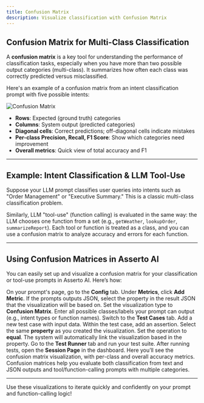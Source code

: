 ```yaml
---
title: Confusion Matrix
description: Visualize classification with Confusion Matrix
---
```



## Confusion Matrix for Multi-Class Classification

A **confusion matrix** is a key tool for understanding the performance of classification tasks, especially when you have more than two possible output categories (multi-class). It summarizes how often each class was correctly predicted versus misclassified.

Here's an example of a confusion matrix from an intent classification prompt with five possible intents:

![Confusion Matrix](/images/confusion-matrix.png)

- **Rows**: Expected (ground truth) categories
- **Columns**: System output (predicted categories)
- **Diagonal cells**: Correct predictions; off-diagonal cells indicate mistakes
- **Per-class Precision, Recall, F1 Score**: Show which categories need improvement
- **Overall metrics**: Quick view of total accuracy and F1

---

## Example: Intent Classification & LLM Tool-Use

Suppose your LLM prompt classifies user queries into intents such as "Order Management" or "Executive Summary." This is a classic multi-class classification problem.

Similarly, LLM "tool-use" (function calling) is evaluated in the same way: the LLM chooses one function from a set (e.g., `getWeather`, `lookupOrder`, `summarizeReport`). Each tool or function is treated as a class, and you can use a confusion matrix to analyze accuracy and errors for each function.

---

## Using Confusion Matrices in Asserto AI

You can easily set up and visualize a confusion matrix for your classification or tool-use prompts in Asserto AI. Here’s how:

<Steps>
<Step title="Add a Metric in Prompt Workbench">
On your prompt's page, go to the <b>Config</b> tab. Under <b>Metrics</b>, click <b>Add Metric</b>.
</Step>

<Step title="Set metric Property">
If the prompts outputs JSON, select the property in the result JSON that the visualization will be based on.
</Step>

<Step title="Configure as Confusion Matrix">
Set the visualization type to <b>Confusion Matrix</b>. Enter all possible classes/labels your prompt can output (e.g., intent types or function names).
</Step>

<Step title="Create a Test Case">
Switch to the <b>Test Cases</b> tab. Add a new test case with input data.
</Step>

<Step title="Add an Assertion Using Your Metric">
Within the test case, add an assertion. Select the same <b>property</b> as you created the visualization. Set the operation to <b>equal</b>. The system will automatically link the visualization based in the property.
</Step>

<Step title="Run Your Tests">
Go to the <b>Test Runner</b> tab and run your test suite.
</Step>

<Step title="Review Results in the Session Page">
After running tests, open the <b>Session Page</b> in the dashboard. Here you’ll see the confusion matrix visualization, with per-class and overall accuracy metrics.
</Step>
</Steps>

<Check>
Confusion matrices help you evaluate both classification from text and JSON outputs and tool/function-calling prompts with multiple categories.
</Check>

---

Use these visualizations to iterate quickly and confidently on your prompt and function-calling logic!
